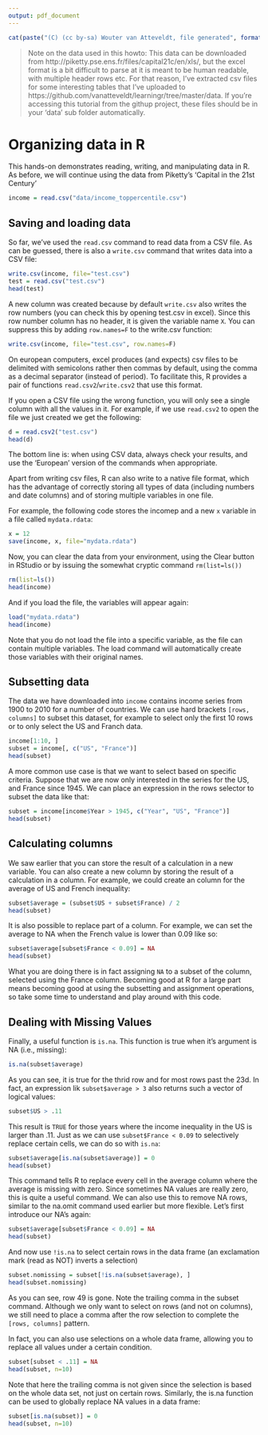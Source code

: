 ```yaml
---
output: pdf_document
---
```

```r
cat(paste("(C) (cc by-sa) Wouter van Atteveldt, file generated", format(Sys.Date(), format="%B %d %Y")))
```

> Note on the data used in this howto: 
> This data can be downloaded from http://piketty.pse.ens.fr/files/capital21c/en/xls/, 
> but the excel format is a bit difficult to parse at it is meant to be human readable, with multiple header rows etc. 
> For that reason, I've extracted csv files for some interesting tables that I've uploaded to 
> https://github.com/vanatteveldt/learningr/tree/master/data.
> If you're accessing this tutorial from the githup project, these files should be in your 'data' sub folder automatically.

Organizing data in R
====================

This hands-on demonstrates reading, writing, and manipulating data in R.
As before, we will continue using the data from Piketty's 'Capital in the 21st Century' 


```r
income = read.csv("data/income_toppercentile.csv")
```


Saving and loading data
-----

So far, we've used the `read.csv` command to read data from a CSV file.
As can be guessed, there is also a `write.csv` command that writes data into a CSV file:

```r
write.csv(income, file="test.csv")
test = read.csv("test.csv")
head(test)
```

A new column was created because by default `write.csv` also writes the row numbers
(you can check this by opening test.csv in excel).
Since this row number column has no header, it is given the variable name `X`.
You can suppress this by adding `row.names=F` to the write.csv function:

```r
write.csv(income, file="test.csv", row.names=F)
```

On european computers, excel produces (and expects) csv files to be delimited with semicolons rather then commas by default,
using the comma as a decimal separator (instead of period).
To facilitate this, R provides a pair of functions `read.csv2`/`write.csv2` that use this format. 

If you open a CSV file using the wrong function, you will only see a single column with all the values in it.
For example, if we  use `read.csv2` to  open the file we just created we get the following:

```r
d = read.csv2("test.csv")
head(d)
```

The bottom line is: when using CSV data, always check your results, and use the 'European' version of the commands when appropriate.

Apart from writing csv files, R can also write to a native file format, which has the advantage of correctly storing all types of data (including numbers and date columns) and of storing multiple variables in one file.

For example, the following code stores the incomep and a new `x` variable in a file called `mydata.rdata`:

```r
x = 12
save(income, x, file="mydata.rdata")
```

Now, you can clear the data from your environment, using the Clear button in RStudio or by issuing the somewhat cryptic command `rm(list=ls())`

```r
rm(list=ls())
head(income)
```

And if you load the file, the variables will appear again:

```r
load("mydata.rdata")
head(income)
```

Note that you do not load the file into a specific variable, as the file can contain multiple variables. 
The load command will automatically create those variables with their original names. 

Subsetting data
-----

The data we have downloaded into `income` contains income series from 1900 to 2010 for a number of countries. 
We can use hard brackets `[rows, columns]` to subset this dataset, for example to select only the first 10 rows or to only select the US and Franch data. 

```r
income[1:10, ]
subset = income[, c("US", "France")]
head(subset)
```

A more common use case is that we want to select based on specific criteria. 
Suppose that we are now only interested in the series for the US, and France since 1945. 
We can place an expression in the rows selector to subset the data like that:

```r
subset = income[income$Year > 1945, c("Year", "US", "France")]
head(subset)
```

Calculating columns
----

We saw earlier that you can store the result of a calculation in a new variable.
You can also create a new column by storing the result of a calculation in a column.
For example, we could create an column for the average of US and French inequality:

```r
subset$average = (subset$US + subset$France) / 2
head(subset)
```

It is also possible to replace part of a column. 
For example, we can set the average to NA when the French value is lower than 0.09 like so:

```r
subset$average[subset$France < 0.09] = NA
head(subset)
```

What you are doing there is in fact assigning `NA` to a subset of the column, selected using the France column. 
Becoming good at R for a large part means becoming good at using the subsetting and assignment operations,
so take some time to understand and play around with this code.

Dealing with Missing Values
----

Finally, a useful function is `is.na`. This function is true when it's argument is NA (i.e., missing):

```r
is.na(subset$average)
```

As you can see, it is true for the thrid row and for most rows past the 23d. 
In fact, an expression lik `subset$average > 3` also returns such a vector of logical values:

```r
subset$US > .11
```

This result is `TRUE` for those years where the income inequality in the US is larger than .11. 
Just as we can use `subset$France < 0.09` to selectively replace certain cells, we can do so with `is.na`:

```r
subset$average[is.na(subset$average)] = 0
head(subset)
```

This command tells R to replace every cell in the average column where the average is missing with zero. 
Since sometimes NA values are really zero, this is quite a useful command. 
We can also use this to remove NA rows, similar to the na.omit command used earlier but more flexible.
Let's first introduce our NA's again:

```r
subset$average[subset$France < 0.09] = NA
head(subset)
```

And now use `!is.na` to select certain rows in the data frame (an exclamation mark (read as NOT) inverts a selection)

```r
subset.nomissing = subset[!is.na(subset$average), ]
head(subset.nomissing)
```

As you can see, row 49 is gone. Note the trailing comma in the subset command. Although we only want to select on rows (and not on columns), we still need to place a comma after the row selection to complete the `[rows, columns]` pattern.

In fact, you can also use selections on a whole data frame, allowing you to replace all values under a certain condition.

```r
subset[subset < .11] = NA
head(subset, n=10)
```

Note that here the trailing comma is not given since the selection is based on the whole data set, not just on certain rows.
Similarly, the is.na function can be used to globally replace NA values in a data frame:

```r
subset[is.na(subset)] = 0
head(subset, n=10)
```


